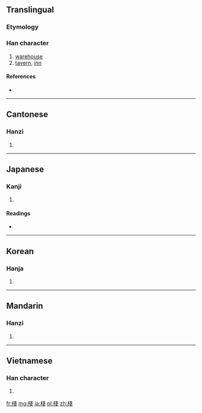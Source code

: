{{also|栈|桟}}
==Translingual==

===Etymology===
{{Han compound|木|戔|c1=s|c2=p|t1=wood|ls=psc}}

===Han character===
{{Han char|rn=75|rad=木|as=08|sn=12|four=4395<sub>3</sub>|canj=木戈戈 (DII)}}

# [[warehouse]]
# [[tavern]], [[inn]]

====References====
* {{Han ref|kx=0533.240|dkj=14963|dj=0921.210|hdz=21229.080|uh=68E7|ud=26855|bh=B4CC|bd=46284}}

----

==Cantonese==

===Hanzi===
{{yue-hanzi|jyut=|y=jaan6|sim=栈}}

# {{defn|Cantonese|sort=木08}}

----

==Japanese==

===Kanji===
{{ja-kanji|grade=|rs=木08}}

# {{defn|Japanese|sort=木08}}

====Readings====
* {{ja-readings|on=[[さん]] (san), [[せん]] (sen)|kun=[[かけはし]] (kakehashi), [[たな]] (tana)}}

----

==Korean==

===Hanja===
{{ko-hanja|hangeul=[[잔]], [[전]]|eumhun=|rv=jan, jeon|mr=chan, chŏn|y=can, cen}}

# {{defn|Korean|sort=木08}}

----

==Mandarin==

===Hanzi===
{{cmn-hanzi|sim=栈|pin=[[zhàn]] ([[zhan4]])|wg=chan<sup>4</sup>}}

# {{defn|Mandarin|sort=木08}}

----

==Vietnamese==

===Han character===
{{vi-hantu|sạn, xiễn, trăn, chăn|rs=木08}}

# {{defn|Vietnamese|sort=木08}}

[[fr:棧]]
[[mg:棧]]
[[ja:棧]]
[[pl:棧]]
[[zh:棧]]